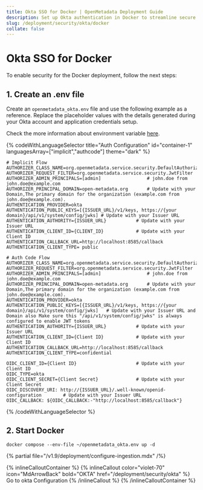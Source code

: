 ```yaml
---
title: Okta SSO for Docker | OpenMetadata Deployment Guide
description: Set up Okta authentication in Docker to streamline secure identity workflows, token validation, and backend integration for containers.
slug: /deployment/security/okta/docker
collate: false
---
```


# Okta SSO for Docker

To enable security for the Docker deployment, follow the next steps:

## 1. Create an .env file

Create an `openmetadata_okta.env` file and use the following example as a reference. Replace the placeholder values with the details generated during your Okta account and application credentials setup.

Check the more information about environment variable [here](/deployment/security/configuration-parameters).


{% codeWithLanguageSelector title="Auth Configuration" id="container-1" languagesArray=["implicit","authcode"] theme="dark" %}

```implicit
# Implicit Flow
AUTHORIZER_CLASS_NAME=org.openmetadata.service.security.DefaultAuthorizer
AUTHORIZER_REQUEST_FILTER=org.openmetadata.service.security.JwtFilter
AUTHORIZER_ADMIN_PRINCIPALS=[admin]                 # john.doe from john.doe@example.com
AUTHORIZER_PRINCIPAL_DOMAIN=open-metadata.org       # Update with your Domain,The primary domain for the organization (example.com from john.doe@example.com).
AUTHENTICATION_PROVIDER=okta
AUTHENTICATION_PUBLIC_KEYS=[{ISSUER_URL}/v1/keys, https://{your domain}/api/v1/system/config/jwks] # Update with your Issuer URL
AUTHENTICATION_AUTHORITY={ISSUER_URL}           # Update with your Issuer URL
AUTHENTICATION_CLIENT_ID={CLIENT_ID}            # Update with your Client ID
AUTHENTICATION_CALLBACK_URL=http://localhost:8585/callback
AUTHENTICATION_CLIENT_TYPE= public
```

```authcode
# Auth Code Flow 
AUTHORIZER_CLASS_NAME=org.openmetadata.service.security.DefaultAuthorizer
AUTHORIZER_REQUEST_FILTER=org.openmetadata.service.security.JwtFilter
AUTHORIZER_ADMIN_PRINCIPALS=[admin]                 # john.doe from john.doe@example.com
AUTHORIZER_PRINCIPAL_DOMAIN=open-metadata.org       # Update with your Domain,The primary domain for the organization (example.com from john.doe@example.com).
AUTHENTICATION_PROVIDER=okta
AUTHENTICATION_PUBLIC_KEYS=[{ISSUER_URL}/v1/keys, https://{your domain}/api/v1/system/config/jwks]   # Update with your Issuer URL and  Domain also Make sure this "/api/v1/system/config/jwks" is always configured to enable JWT tokens
AUTHENTICATION_AUTHORITY={ISSUER_URL}           # Update with your Issuer URL
AUTHENTICATION_CLIENT_ID={Client ID}            # Update with your Client ID
AUTHENTICATION_CALLBACK_URL=http://localhost:8585/callback 
AUTHENTICATION_CLIENT_TYPE=confidential

OIDC_CLIENT_ID={Client ID}                      # Update with your Client ID
OIDC_TYPE=okta
OIDC_CLIENT_SECRET={Client Secret}              # Update with your Client Secret
OIDC_DISCOVERY_URI: http://{ISSUER_URL}/.well-known/openid-configuration        # Update with your Issuer URL
OIDC_CALLBACK: ${OIDC_CALLBACK:-"http://localhost:8585/callback"}

```

{% /codeWithLanguageSelector %}


## 2. Start Docker

```commandline
docker compose --env-file ~/openmetadata_okta.env up -d
```

{% partial file="/v1.9/deployment/configure-ingestion.mdx" /%}

{% inlineCalloutContainer %}
  {% inlineCallout
    color="violet-70"
    icon="MdArrowBack"
    bold="OKTA"
    href="/deployment/security/okta" %}
    Go to okta Configuration
  {% /inlineCallout %}
{% /inlineCalloutContainer %}